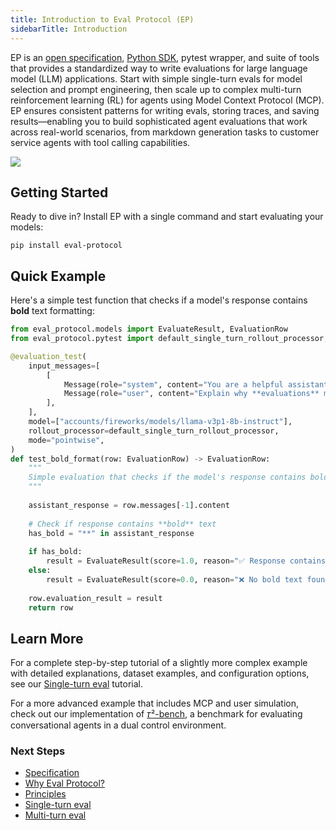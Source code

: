 ```yaml
---
title: Introduction to Eval Protocol (EP)
sidebarTitle: Introduction
---
```


EP is an [open specification](/specification), [Python
SDK](https://github.com/eval-protocol/python-sdk), pytest wrapper, and suite of
tools that provides a standardized way to write evaluations for large language
model (LLM) applications. Start with simple single-turn evals for model
selection and prompt engineering, then scale up to complex multi-turn
reinforcement learning (RL) for agents using Model Context Protocol (MCP). EP
ensures consistent patterns for writing evals, storing traces, and saving
results—enabling you to build sophisticated agent evaluations that work across
real-world scenarios, from markdown generation tasks to customer service agents
with tool calling capabilities.

<Frame caption="Log Viewer: Monitor your evaluation rollouts in real time.">
  <img src="./assets/ui.png" />
</Frame>


## Getting Started

Ready to dive in? Install EP with a single command and start evaluating your models:

```shell
pip install eval-protocol
```

## Quick Example

Here's a simple test function that checks if a model's response contains **bold** text formatting:

```python test_bold_format.py
from eval_protocol.models import EvaluateResult, EvaluationRow
from eval_protocol.pytest import default_single_turn_rollout_processor, evaluation_test

@evaluation_test(
    input_messages=[
        [
            Message(role="system", content="You are a helpful assistant. Use bold text to highlight important information."),
            Message(role="user", content="Explain why **evaluations** matter for building AI agents. Make it dramatic!"),
        ],
    ],
    model=["accounts/fireworks/models/llama-v3p1-8b-instruct"],
    rollout_processor=default_single_turn_rollout_processor,
    mode="pointwise",
)
def test_bold_format(row: EvaluationRow) -> EvaluationRow:
    """
    Simple evaluation that checks if the model's response contains bold text.
    """
    
    assistant_response = row.messages[-1].content
    
    # Check if response contains **bold** text
    has_bold = "**" in assistant_response
    
    if has_bold:
        result = EvaluateResult(score=1.0, reason="✅ Response contains bold text")
    else:
        result = EvaluateResult(score=0.0, reason="❌ No bold text found")
    
    row.evaluation_result = result
    return row
```

## Learn More

For a complete step-by-step tutorial of a slightly more complex example with
detailed explanations, dataset examples, and configuration options, see our
[Single-turn eval](/tutorial/single-turn-eval-static) tutorial.

For a more advanced example that includes MCP and user simulation, check out our
implementation of [𝜏²-bench](/tutorial/multi-turn-eval-user-simulation), a benchmark for evaluating conversational
agents in a dual control environment.

### Next Steps

 - [Specification](/specification)
 - [Why Eval Protocol?](/why)
 - [Principles](/principles)
 - [Single-turn eval](/tutorial/single-turn-eval-static)
 - [Multi-turn eval](/tutorial/multi-turn-eval-user-simulation)
